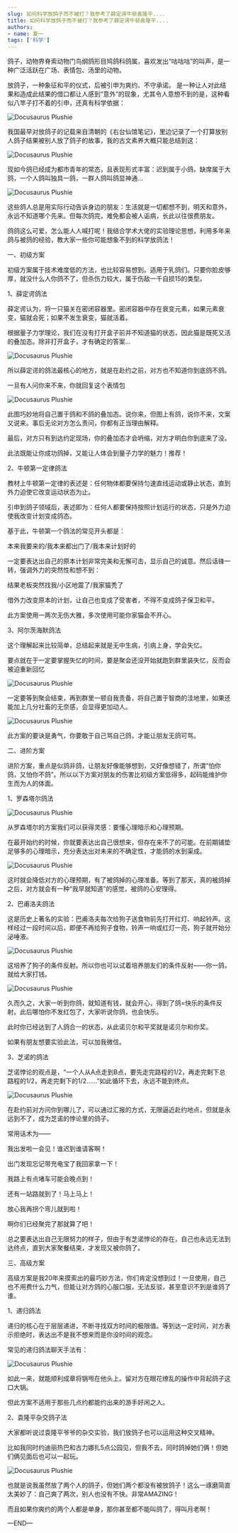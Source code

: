 ```yaml
---
slug: 如何科学放鸽子而不被打？我参考了薛定谔牛顿袁隆平....
title: 如何科学放鸽子而不被打？我参考了薛定谔牛顿袁隆平....
authors: 
- name: 夏一
tags: ['科学']
---
```



鸽子，动物界脊索动物门鸟纲鸽形目鸠鸽科鸽属，喜欢发出“咕咕咕”的叫声，是一种广泛活跃在广场、表情包、汤里的动物。

放鸽子，一种象征和平的仪式，后被引申为爽约、不守承诺。 是一种让人对此结果和造成此结果的借口都让人感到“意外”的现象，尤其令人意想不到的是，这种看似八竿子打不着的引申，还真有科学依据：

![Docusaurus Plushie](./1.jpg)


我国最早对放鸽子的记载来自清朝的《右台仙馆笔记》，里边记录了一个打算放别人鸽子结果被别人放了鸽子的故事，我的古文素养大概只能总结到这：

![Docusaurus Plushie](./2.jpg)


现如今鸽已经成为都市青年的常态，且表现形式丰富：迟到属于小鸽，缺席属于大鸽，一个人鸽叫独具一鸽，一群人鸽叫鸽显神通...

![Docusaurus Plushie](./3.jpg)


这些鸽人总是用实际行动告诉身边的朋友：生活就是一切都想不到，明天和意外，永远不知道哪个先来。但每次鸽完，难免都会被人诟病，长此以往很费朋友。

鸽鸽这么可爱，怎么能人人喊打呢！我结合学术大佬的实验理论思想，利用多年来鸽与被鸽的经验，教大家一些你可能想象不到的科学放鸽法！

一、初级方案

初级方案属于技术难度低的方法，也比较容易想到。适用于乳鸽们。只要你脸皮够厚，就没什么人你鸽不了，但杀伤力较大，属于伤敌一千自损15的类型。

1、薛定谔鸽法

薛定谔认为，将一只猫关在密闭容器里。密闭容器中存在衰变元素，如果元素衰变，猫就会死；如果不发生衰变，猫就活着。

根据量子力学理论，我们在没有打开盒子前并不知道猫的状态，因此猫是既死又活的叠加态。除非打开盒子，才有确定的答案...

![Docusaurus Plushie](./4.jpg)


所以薛定谔的鸽法最核心的地方，就是在赴约之前，对方也不知道你到底鸽不鸽。

一旦有人问你来不来，你就回复这个表情包

![Docusaurus Plushie](./5.gif)


此图巧妙地将自己置于鸽和不鸽的叠加态。说你来，但图上有鸽，说你不来，文案又说来。事后无论对方怎么责问，你都有正当理由解释。

最后，对方只有到达约定现场，你的叠加态才会坍缩，对方才明白你到底来了没。

此法既能让你成功鸽掉，又能让人体会到量子力学的魅力！推荐！

2、牛顿第一定律鸽法

教材上牛顿第一定律的表述是：任何物体都要保持匀速直线运动或静止状态，直到外力迫使它改变运动状态为止。

引申到鸽子领域后，表述即为：任何人都要保持按照计划运行的状态，只是外力迫使我改变计划变成鸽态。

基于此，牛顿第一个鸽法的常见开头都是：

本来我要来的/我本来都出门了/我本来计划好的

一定要表达出自己的原本计划非常完美和无懈可击，显示自己的诚意。然后话锋一转，强调外力的突然性和想不到：

结果老板突然找我/小区地震了/我家猫秃了

借外力改变原本的计划，让自己也变成了受害者，不得不变成鸽子保卫和平。

此方案使用一两次无伤大雅，多次使用可能你家猫会不开心。

3、阿尔茨海默鸽法

这个理解起来比较简单，总结起来就是无中生病，引病上身，学会失忆。

要点就在于一定要掌握失忆的时间，要是聚会还没开始就跑到群里装失忆，反而会被迫重新回忆

![Docusaurus Plushie](./6.jpg)


一定要等到聚会结束，再到群里一顿自我责备，将自己置于智商的洼地里，如果还能加上几分社畜的无奈感，会显得更加动人。

![Docusaurus Plushie](./7.gif)


此方案的要诀是勇气，你要敢于自己骂自己鸽，才能让朋友无鸽可骂。

二、进阶方案

进阶方案，重点是似鸽非鸽，让朋友好像能够想到，又好像想错了，所谓“怕你鸽，又怕你不鸽”。所以以下方案对朋友的伤害比初级方案低得多，起码能维护你生而为人的体面。

1、罗森塔尔鸽法

![Docusaurus Plushie](./8.jpg)


从罗森塔尔的方案我们可以获得灵感：要懂心理暗示和心理预期。

在最开始约的时候，你就要表达出自己很想来，但存在来不了的可能。在前期铺垫足够多的心理暗示，充分表达出对未来的不确定性，才能鸽的水到渠成。

![Docusaurus Plushie](./9.jpg)


这时就会降低对方的心理预期，有了被鸽掉的心理准备。等到了那天，真的被鸽掉之后，对方就会有一种“我早就知道”的感觉，被鸽的心安理得。

2、巴甫洛夫鸽法

这是历史上著名的实验：巴甫洛夫每次给狗子送食物前先打开红灯、响起铃声。这样经过一段时间以后，即便不再给狗子食物，铃声一响或红灯一亮，狗子就开始分泌唾液。

![Docusaurus Plushie](./10.jpg)


这培养了狗子的条件反射。所以你也可以试着培养朋友们的条件反射——你一鸽，就给大家打钱。

![Docusaurus Plushie](./11.jpg)


久而久之，大家一听到你鸽，就知道有钱，就会开心，得到了鸽=快乐的条件反射。此后哪怕你不发红包了，大家听说你鸽，也会快乐。

此时你已经达到了人鸽合一的状态，从此诺贝尔和平奖就是诺贝尔和你奖。

如果有朋友想要实验此法，可以加我微信。

3、芝诺的鸽法

芝诺悖论的观点是，“一个人从A点走到B点，要先走完路程的1/2，再走完剩下总路程的1/2，再走完剩下的1/2……”如此循环下去，永远不能到终点。

![Docusaurus Plushie](./12.jpg)


在赴约前对方问你到哪儿了，可以通过汇报的方式，无限逼近赴约地点，但就是永远到不了，成为芝诺的悖论里的鸽子。

常用话术为——

我出发啦一会见！谁迟到谁请客啊！

出门发现忘记带充电宝了我回家拿一下！

我路上有点堵车可能会晚点到！

还有一站路就到了！马上马上！

放心我再拐个弯儿就到啦！

啊你们已经聚完了那就算了吧！

总之要表达出自己无限努力的样子，但由于有芝诺悖论的存在，自己也永远无法到达终点，直到大家聚餐结束，才发现又被你鸽了。

三、高级方案

高级方案是我20年来摸索出的最巧妙方法，你们肯定没想到过！一旦使用，自己也不用费什么力气，但能让对方鸽的心服口服，无法反驳，甚至意识不到是谁鸽了谁。

1、递归鸽法

递归的核心在于层层递进，不断寻找双方时间的极限值。等到达一定时间，对方表示拒绝时，表达出不是我不想来而是你没时间的观念。

常见的递归鸽法聊天手法有：

![Docusaurus Plushie](./13.jpg)


如此一来，就能顺利成章将锅甩在他头上。留对方在眼花缭乱的操作中背起鸽子这口大锅。

但此方案不适用于那些几点约都能约出来的游手好闲之人。

2、袁隆平杂交鸽子法

大家都听说过袁隆平爷爷的杂交实验，我们放鸽子也可以运用这种交叉精神。

比如我同时约迪丽热巴和古力娜扎5点公园见，但我不去，同时鸽掉她们俩！但她们俩见面后也可以一起玩。

![Docusaurus Plushie](./14.jpg)


也就是说我虽然放了两个人的鸽子，但她们两个都没有被放鸽子！这么一琢磨简直太美妙了：自己爽了两次，别人也没有不快。非常AMAZING！

而且如果你爽约的两个人都是单身，那你甚至都不能叫鸽了，得叫月老啊！


—END—